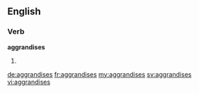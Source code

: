 ==English==

===Verb===
'''aggrandises'''

# {{third-person singular of|aggrandise}}

[[de:aggrandises]]
[[fr:aggrandises]]
[[my:aggrandises]]
[[sv:aggrandises]]
[[vi:aggrandises]]